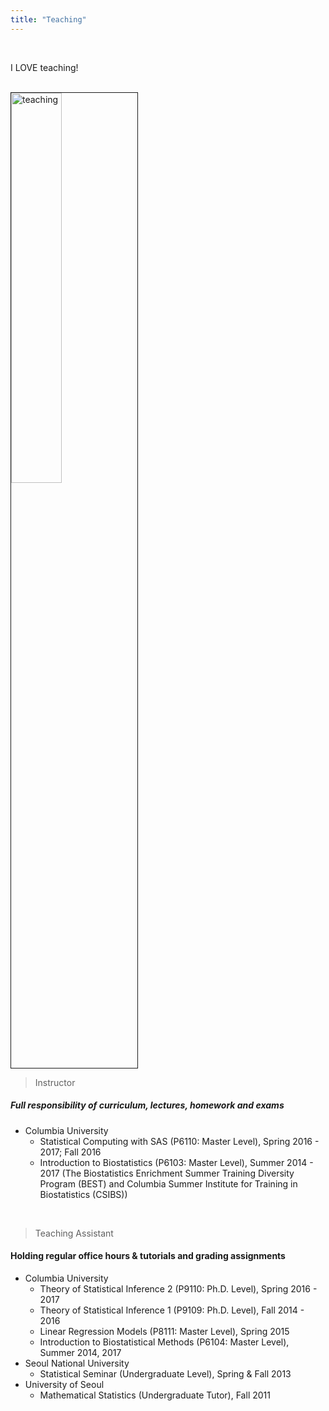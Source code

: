 ```yaml
---
title: "Teaching"
---
```


<br> 

I LOVE teaching!

<br><img src="image/BESTCSIBS.jpg" alt="teaching" style="width:40%; border:1px solid"><br>


> Instructor

##### Full responsibility of curriculum, lectures, homework and exams

* Columbia University
    + Statistical Computing with SAS (P6110: Master Level), Spring 2016 - 2017; Fall 2016
    + Introduction to Biostatistics (P6103: Master Level), Summer 2014 - 2017
      (The Biostatistics Enrichment Summer Training Diversity Program (BEST) and Columbia Summer Institute for Training in Biostatistics (CSIBS))

<br> 

> Teaching Assistant

#### Holding regular office hours & tutorials and grading assignments

* Columbia University
    + Theory of Statistical Inference 2 (P9110: Ph.D. Level), Spring 2016 - 2017
    + Theory of Statistical Inference 1 (P9109: Ph.D. Level), Fall 2014 - 2016
    + Linear Regression Models (P8111: Master Level), Spring 2015
    + Introduction to Biostatistical Methods (P6104: Master Level), Summer 2014, 2017

* Seoul National University
    + Statistical Seminar (Undergraduate Level), Spring & Fall 2013
    
* University of Seoul
    + Mathematical Statistics (Undergraduate Tutor), Fall 2011
      
      
